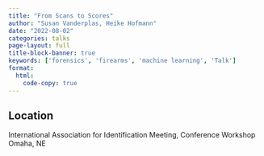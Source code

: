 ```yaml
---
title: "From Scans to Scores"
author: "Susan Vanderplas, Heike Hofmann"
date: "2022-08-02"
categories: talks
page-layout: full
title-block-banner: true
keywords: ['forensics', 'firearms', 'machine learning', 'Talk']
format:
  html:
    code-copy: true
---
```

 

## Location

International Association for Identification Meeting, Conference Workshop
Omaha, NE
